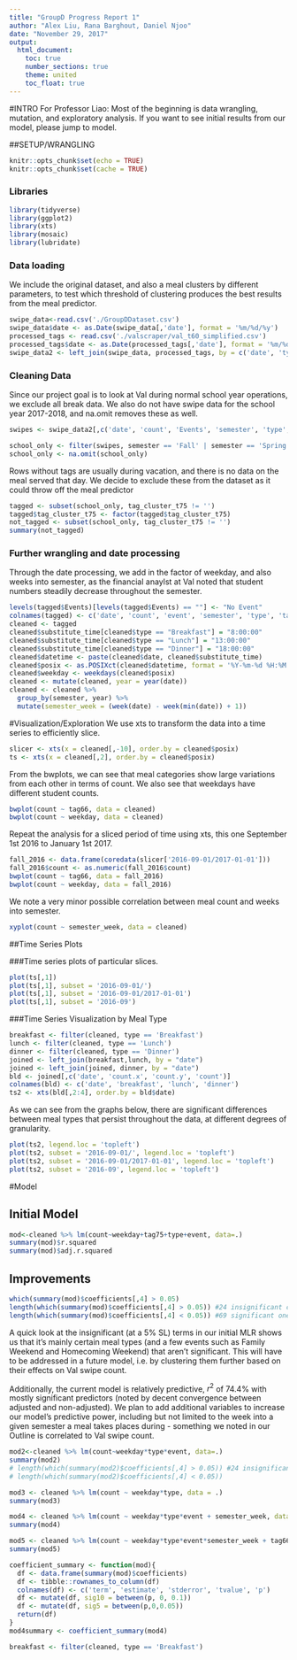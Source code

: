 ```yaml
---
title: "GroupD Progress Report 1"
author: "Alex Liu, Rana Barghout, Daniel Njoo"
date: "November 29, 2017"
output: 
  html_document:
    toc: true
    number_sections: true
    theme: united
    toc_float: true
---
```


#INTRO
For Professor Liao: Most of the beginning is data wrangling, mutation, and exploratory analysis. If you want to see initial results from our model, please jump to model.

##SETUP/WRANGLING
```r
knitr::opts_chunk$set(echo = TRUE)
knitr::opts_chunk$set(cache = TRUE)
```

### Libraries
```r
library(tidyverse)
library(ggplot2)
library(xts)
library(mosaic)
library(lubridate)
```

### Data loading
We include the original dataset, and also a meal clusters by different parameters, to test which threshold of clustering produces the best results from the meal predictor. 
```r
swipe_data<-read.csv('./GroupDDataset.csv')
swipe_data$date <- as.Date(swipe_data[,'date'], format = '%m/%d/%y')
processed_tags <- read.csv('./valscraper/val_t60_simplified.csv')
processed_tags$date <- as.Date(processed_tags[,'date'], format = '%m/%d/%y')
swipe_data2 <- left_join(swipe_data, processed_tags, by = c('date', 'type'))
```

### Cleaning Data
Since our project goal is to look at Val during normal school year operations, we exclude all break data. We also do not have swipe data for the school year 2017-2018, and na.omit removes these as well. 
```r
swipes <- swipe_data2[,c('date', 'count', 'Events', 'semester', 'type', 'tag_cluster_t75', 'tag_cluster_t69', 'tag_cluster_t66')]

school_only <- filter(swipes, semester == 'Fall' | semester == 'Spring')
school_only <- na.omit(school_only)
```

Rows without tags are usually during vacation, and there is no data on the meal served that day. We decide to exclude these from the dataset as it could throw off the meal predictor
```r
tagged <- subset(school_only, tag_cluster_t75 != '')
tagged$tag_cluster_t75 <- factor(tagged$tag_cluster_t75)
not_tagged <- subset(school_only, tag_cluster_t75 != '')
summary(not_tagged)
```

### Further wrangling and date processing
Through the date processing, we add in the factor of weekday, and also weeks into semester, as the financial anaylst at Val noted that student numbers steadily decrease throughout the semester.

```r
levels(tagged$Events)[levels(tagged$Events) == ""] <- "No Event"
colnames(tagged) <- c('date', 'count', 'event', 'semester', 'type', 'tag75', 'tag69', 'tag66')
cleaned <- tagged
cleaned$substitute_time[cleaned$type == "Breakfast"] = "8:00:00"
cleaned$substitute_time[cleaned$type == "Lunch"] = "13:00:00"
cleaned$substitute_time[cleaned$type == "Dinner"] = "18:00:00"
cleaned$datetime <- paste(cleaned$date, cleaned$substitute_time)
cleaned$posix <- as.POSIXct(cleaned$datetime, format = '%Y-%m-%d %H:%M:%S')
cleaned$weekday <- weekdays(cleaned$posix)
cleaned <- mutate(cleaned, year = year(date))
cleaned <- cleaned %>% 
  group_by(semester, year) %>%
  mutate(semester_week = (week(date) - week(min(date)) + 1))
```

#Visualization/Exploration
We use xts to transform the data into a time series to efficiently slice.
```r
slicer <- xts(x = cleaned[,-10], order.by = cleaned$posix)
ts <- xts(x = cleaned[,2], order.by = cleaned$posix)
```

From the bwplots, we can see that meal categories show large variations from each other in terms of count. We also see that weekdays have different student counts. 
```r
bwplot(count ~ tag66, data = cleaned)
bwplot(count ~ weekday, data = cleaned)
```

Repeat the analysis for a sliced period of time using xts, this one September 1st 2016 to January 1st 2017.
```r
fall_2016 <- data.frame(coredata(slicer['2016-09-01/2017-01-01']))
fall_2016$count <- as.numeric(fall_2016$count)
bwplot(count ~ tag66, data = fall_2016)
bwplot(count ~ weekday, data = fall_2016)
```

We note a very minor possible correlation between meal count and weeks into semester.
```r
xyplot(count ~ semester_week, data = cleaned)
```

##Time Series Plots

###Time series plots of particular slices. 
```r
plot(ts[,1])
plot(ts[,1], subset = '2016-09-01/')
plot(ts[,1], subset = '2016-09-01/2017-01-01')
plot(ts[,1], subset = '2016-09')
```

###Time Series Visualization by Meal Type
```r
breakfast <- filter(cleaned, type == 'Breakfast')
lunch <- filter(cleaned, type == 'Lunch')
dinner <- filter(cleaned, type == 'Dinner')
joined <- left_join(breakfast,lunch, by = "date")
joined <- left_join(joined, dinner, by = "date")
bld <- joined[,c('date', 'count.x', 'count.y', 'count')]
colnames(bld) <- c('date', 'breakfast', 'lunch', 'dinner')
ts2 <- xts(bld[,2:4], order.by = bld$date)
```

As we can see from the graphs below, there are significant differences between meal types that persist throughout the data, at different degrees of granularity.
```r
plot(ts2, legend.loc = 'topleft')
plot(ts2, subset = '2016-09-01/', legend.loc = 'topleft')
plot(ts2, subset = '2016-09-01/2017-01-01', legend.loc = 'topleft')
plot(ts2, subset = '2016-09', legend.loc = 'topleft')
```

#Model

## Initial Model
```r
mod<-cleaned %>% lm(count~weekday+tag75+type+event, data=.)
summary(mod)$r.squared
summary(mod)$adj.r.squared
```

## Improvements
```r
which(summary(mod)$coefficients[,4] > 0.05)
length(which(summary(mod)$coefficients[,4] > 0.05)) #24 insignificant coefficients
length(which(summary(mod)$coefficients[,4] < 0.05)) #69 significant ones, including all non-meal types
```

A quick look at the insignificant (at a 5% SL) terms in our initial MLR shows us that it's mainly certain meal types (and a few events such as Family Weekend and Homecoming Weekend) that aren't significant. This will have to be addressed in a future model, i.e. by clustering them further based on their effects on Val swipe count.

Additionally, the current model is relatively predictive, $r^2$ of 74.4% with mostly significant predictors (noted by decent convergence between adjusted and non-adjusted). We plan to add additional variables to increase our model's predictive power, including but not limited to the week into a given semester a meal takes places during - something we noted in our Outline is correlated to Val swipe count.

```r
mod2<-cleaned %>% lm(count~weekday*type*event, data=.)
summary(mod2)
# length(which(summary(mod2)$coefficients[,4] > 0.05)) #24 insignificant coefficients
# length(which(summary(mod2)$coefficients[,4] < 0.05)) 
```

```r
mod3 <- cleaned %>% lm(count ~ weekday*type, data = .)
summary(mod3)
```

```r
mod4 <- cleaned %>% lm(count ~ weekday*type*event + semester_week, data = .)
summary(mod4)
```

```r
mod5 <- cleaned %>% lm(count ~ weekday*type*event*semester_week + tag66, data = .)
summary(mod5)
```

```r
coefficient_summary <- function(mod){
  df <- data.frame(summary(mod)$coefficients)
  df <- tibble::rownames_to_column(df)
  colnames(df) <- c('term', 'estimate', 'stderror', 'tvalue', 'p')
  df <- mutate(df, sig10 = between(p, 0, 0.1))
  df <- mutate(df, sig5 = between(p,0,0.05))
  return(df)
}
mod4summary <- coefficient_summary(mod4)

```

```r
breakfast <- filter(cleaned, type == 'Breakfast')
```



